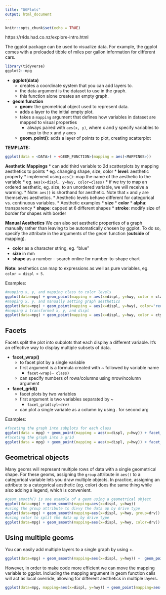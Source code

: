 ```yaml
---
title: "GGPlots"
output: html_document
---
```


```r
knitr::opts_chunk$set(echo = TRUE)
```
https://r4ds.had.co.nz/explore-intro.html

The ggplot package can be used to visualize data. For example, the ggplot comes with a 
preloaded tibble of miles per gallon information for different cars.

```r
library(tidyverse)
ggplot2::mpg
```

* **ggplot(data)** 
  * creates a coordinate system that you can add layers to. 
  * the data argument is the dataset to use in the graph.
  * this function alone creates an empty graph.
* **geom function**
  * **geom**: the geometrical object used to represent data.
  * adds a layer to the initial empty plot. 
  * takes a `mapping` argument that defines how variables in dataset are mapped to visual properties
    * always paired with `aes(x, y)`, where x and y specify variables to map to the x and y axes
  * **geom_point()**: adds a layer of points to plot, creating scatterplot

**TEMPLATE:**

```r
ggplot(data = <DATA>) + <GEOM_FUNCTION>(mapping = aes(<MAPPINGS>))
```

**Aesthetic Mappings**
* can add third variable to 2d scatterplots by mapping aesthetics to points 
  * eg. changing shape, size, color
  * **level**: aesthetic property
* implement using `aes()`: map the name of the aesthetic to the variable
  * eg. `aes(x=displ, y=hwy, color=class)`
  * if we try to map an ordered aesthetic, eg. size, to an unordered variable, we will receive a warning. 
  * Note: `aes()` is shorthand for aesthetic. Note that `x` and `y` are themselves aesthetics.
* Aesthetic levels behave different for categorical vs. continuous variables. 
* Aesthetic examples 
  * **size**
  * **color**
  * **alpha**: transparency
  * **shape**: capped at 6 different shapes 
  * **stroke**: modify size of border for shapes with border
  
**Manual Aesthetics**
We can also set aesthetic properties of a graph manually rather than leaving to be automatically chosen by ggplot. To do so, specify the attribute in the arguments of the geom function (**outside** of mapping). 

* **color** as a character string, eg. "blue"
* **size** in mm
* **shape** as a number -- search online for number-to-shape chart

**Note**: aesthetics can map to expressions as well as pure variables, eg. `color = displ < 5`. 

Examples:

```r
#mapping x, y, and mapping class to color levels
ggplot(data=mpg) + geom_point(mapping = aes(x=displ, y=hwy, color = class))
#mapping x, y, and manually setting graph aesthetics
ggplot(data=mpg) + geom_point(mapping = aes(x=displ, y=hwy), color="red", shape=15)
#mapping a transformed x, y, and displ
ggplot(data=mpg) + geom_point(mapping = aes(x=displ, y=hwy, color = cty < 19))
```

## Facets

Facets split the plot into subplots that each display a different variable. It's an effective way to display multiple subsets of data. 

* **facet_wrap()**
  * to facet plot by a single variable
  * first argument is a formula created with ~ followed by variable name 
      * `facet-wrap(~ class)`
  * can specify numbers of rows/columns using nrow/ncolumn argument
* **facet_grid()**
  * facet plots by two variables
  * first argument is two variables separated by ~
    * `facet_grid(cyl~drv)`
  * can plot a single variable as a column by using . for second arg
  
Examples:
```r
#faceting the graph into subplots for each class
ggplot(data = mpg) + geom_point(mapping = aes(x=displ, y=hwy)) + facet_wrap(~class, nrow=2)
#faceting the graph into a grid
ggplot(data = mpg) + geom_point(mapping = aes(x=displ, y=hwy)) + facet_grid(cyl~drv)
```

## Geometrical objects
Many geoms will represent multiple rows of data with a single geometrical shape. For these geoms, assigning the `group` attribute in `aes()` to a categorical variable lets you draw multiple objects. In practice, assigning an attribute to a categorical aesthetic (eg. color) does the same thing while also adding a legend, which is convenient. 

```r
#geom_smooth() is one example of a geom using a geometrical object
ggplot(data=mpg) + geom_smooth(mapping=aes(x=displ, y=hwy))
#using the group attribute to divvy the data up by drive type
ggplot(data=mpg) + geom_smooth(mapping=aes(x=displ, y=hwy, group=drv))
#using color to split the data up by drive type
ggplot(data=mpg) + geom_smooth(mapping=aes(x=displ, y=hwy, color=drv))
```

## Using multiple geoms

You can easily add multiple layers to a single graph by using +. 

```r
ggplot(data=mpg) + geom_smooth(mapping=aes(x=displ, y=hwy)) +  geom_point(mapping=aes(x=displ, y=hwy))
```

However, in order to make code more efficient we can move the mapping variable to ggplot. Including the mapping argument in geom function calls will act as local override, allowing for different aesthetics in multiple layers. 

```r
ggplot(data=mpg, mapping=aes(x=displ, y=hwy)) + geom_point(mapping=aes(color=class)) + geom_smooth()
```
